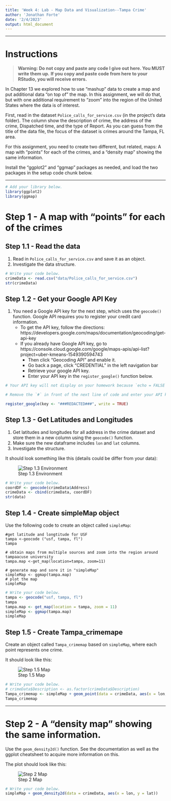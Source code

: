 ---
title: 'Week 4: Lab - Map Data and Visualization--Tampa Crime'
author: 'Jonathan Forte'
date: '2/4/2023'
output: html_document
---

---

# Instructions

> **Warning: Do not copy and paste any code I give out here. You MUST write them up.** 
**If you copy and paste code from here to your RStudio, you will receive errors.** 

In Chapter 13 we explored how to use “mashup” data to create a map and put additional 
data “on top of” the map. In this assignment, we will do that, but with one 
additional requirement to “zoom” into the region of the United States where the
data is of interest.

First, read in the dataset `Police_calls_for_service.csv` (in the project's data folder). 
The column show the description of crime, the address of the crime, Dispatched time, 
and the type of Report. As you can guess from the title of the data file, 
the focus of the dataset is crimes around the Tampa, FL area.

For this assignment, you need to create two different, but related, maps: 
A map with “points” for each of the crimes, and a “density map” showing the same information.

Install the "ggplot2" and "ggmap" packages as needed, and load the two packages
in the setup code chunk below.

---

```{r setup, message = FALSE}
# Add your library below.
library(ggplot2)
library(ggmap)
```

# Step 1 - A map with “points” for each of the crimes

## Step 1.1 - Read the data
1. Read in `Police_calls_for_service.csv` and save it as an object.
2. Investigate the data structure. 

```{r, "Step 1.1"}
# Write your code below.
crimeData <- read.csv("data/Police_calls_for_service.csv")
str(crimeData)
```

## Step 1.2 - Get your Google API Key
1. You need a Google API key for the next step, which uses the `geocode()` function. 
Google API requires you to register your  credit  card  information.
    - To get the API key, follow the directions:
https://developers.google.com/maps/documentation/geocoding/get-api-key
    - If you already have Google API key, go to 
https://console.cloud.google.com/google/maps-apis/api-list?project=uber-kmeans-1549390594743
      - Then click "Geocoding API" and enable it.
      - Go back a page, click "CREDENTIAL" in the left navigation bar
      - Retrieve your google API key.
      - Enter your API key in the `register_google()` function below.
      
```{r, "Step 1.2", echo = FALSE}
# Your API key will not display on your homework because `echo = FALSE`.

# Remove the `#` in front of the next line of code and enter your API key.

register_google(key <- "###REDACTED###", write = TRUE)
``` 

## Step 1.3 - Get Latitudes and Longitudes
1. Get latitudes and longitudes for all address in the crime dataset and store them 
in a new column using the `geocode()` function.
2. Make sure the new dataframe includes `lon` and `lat` columns.
3. Investigate the structure. 

It should look something like this (details could be differ from your data):

![Step 1.3 Environment](data/week4lab1.PNG)

```{r, "Step 1.3"}
# Write your code below.
coordDF <- geocode(crimeData$Address)
crimeData <- cbind(crimeData, coordDF)
str(data)
```

## Step 1.4 - Create simpleMap object

Use the following code to create an object called `simpleMap`:

```
#get latitude and longtitude for USF
tampa <-geocode ("usf, tampa, fl")
tampa

# obtain maps from multiple sources and zoom into the region around tampaacuse university
tampa.map <-get_map(location=tampa, zoom=11)

# generate map and sore it in "simpleMap"
simpleMap <- ggmap(tampa.map)
# plot the map
simpleMap
```

```{r, "Step 1.4"}
# Write your code below.
tampa <- geocode("usf, tampa, fl")
tampa
tampa.map <- get_map(location = tampa, zoom = 11)
simpleMap <- ggmap(tampa.map)
simpleMap
```

## Step 1.5 - Create Tampa_crimemape

Create an object called `Tampa_crimemap` based on `simpleMap`, where each point 
represents one crime.

It should look like this:

![Step 1.5 Map](data/week4lab2.PNG)

```{r, "Step 1.5"}
# Write your code below.
# crimeData$Description <- as.factor(crimeData$Description)
Tampa_crimemap <- simpleMap + geom_point(data = crimeData, aes(x = lon, y = lat, color = Description)) + guides(col = guide_legend(ncol = 2)) + theme(legend.key.size = unit(0.01, 'cm'))
Tampa_crimemap

```

---

# Step 2 - A “density map” showing the same information.

Use the `geom_density2d()` function. See the documentation as well as the 
ggplot cheatsheet to acquire more information on this. 

The plot should look like this:

![Step 2 Map](data/week4lab3.PNG)

```{r, "Step 2"}
# Write your code below.
simpleMap + geom_density2d(data = crimeData, aes(x = lon, y = lat))


```
